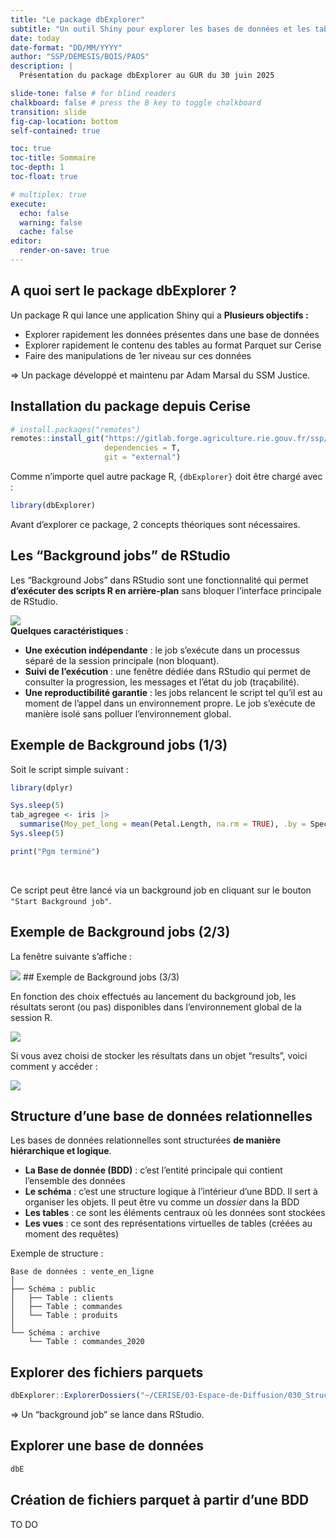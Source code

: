 ```yaml
---
title: "Le package dbExplorer"
subtitle: "Un outil Shiny pour explorer les bases de données et les tables parquet"
date: today
date-format: "DD/MM/YYYY"
author: "SSP/DEMESIS/BQIS/PAOS"
description: |
  Présentation du package dbExplorer au GUR du 30 juin 2025

slide-tone: false # for blind readers
chalkboard: false # press the B key to toggle chalkboard
transition: slide
fig-cap-location: bottom
self-contained: true

toc: true
toc-title: Sommaire
toc-depth: 1
toc-float: true

# multiplex: true
execute:
  echo: false
  warning: false
  cache: false
editor:
  render-on-save: true
---
```


## A quoi sert le package dbExplorer ?

Un package R qui lance une application Shiny qui a **Plusieurs objectifs :**

- Explorer rapidement les données présentes dans une base de données
- Explorer rapidement le contenu des tables au format Parquet sur Cerise
- Faire des manipulations de 1er niveau sur ces données

=> Un package développé et maintenu par Adam Marsal du SSM Justice.

  
## Installation du package depuis Cerise


```.r
# install.packages("remotes")
remotes::install_git("https://gitlab.forge.agriculture.rie.gouv.fr/ssp/bmis/packages/dbexplorer",
                     dependencies = T,
                     git = "external")
```

Comme n'importe quel autre package R, `{dbExplorer}` doit être chargé avec :


```.r
library(dbExplorer)
```

Avant d'explorer ce package, 2 concepts théoriques sont nécessaires.

## Les "Background jobs" de RStudio

Les "Background Jobs" dans RStudio sont une fonctionnalité qui permet **d’exécuter des scripts R en arrière-plan** sans bloquer l’interface principale de RStudio. 

![](img/Background_jobs.png){fig-align="center"} <br>
**Quelques caractéristiques** :  

- **Une exécution indépendante** : le job s'exécute dans un processus séparé de la session principale (non bloquant).  
- **Suivi de l'exécution** : une fenêtre dédiée dans RStudio qui permet de consulter la progression, les messages et l'état du job (traçabilité).
- **Une reproductibilité garantie** : les jobs relancent le script tel qu'il est au moment de l'appel dans un environnement propre. Le job s'exécute de manière isolé sans polluer l'environnement global.

## Exemple de Background jobs (1/3)

Soit le script simple suivant :  

```.r
library(dplyr)

Sys.sleep(5)
tab_agregee <- iris |> 
  summarise(Moy_pet_long = mean(Petal.Length, na.rm = TRUE), .by = Species)
Sys.sleep(5)

print("Pgm terminé")
```
<br>

Ce script peut être lancé via un background job en cliquant sur le bouton `"Start Background job"`.    

## Exemple de Background jobs (2/3)

La fenêtre suivante s'affiche :  

![](img/fenetre_background_jobs.png){fig-align="center"}
## Exemple de Background jobs (3/3)

En fonction des choix effectués au lancement du background job, les résultats seront (ou pas) disponibles dans l'environnement global de la session R.  

![](img/Env_background_jobs.png)

Si vous avez choisi de stocker les résultats dans un objet "results", voici comment y accéder :  

![](img/get_env_background_jobs.png)

## Structure d'une base de données relationnelles

Les bases de données relationnelles sont structurées **de manière hiérarchique et logique**.  

- **La Base de donnée (BDD)** : c'est l'entité principale qui contient l'ensemble des données
- **Le schéma** : c'est une structure logique à l'intérieur d'une BDD. Il sert à organiser les objets. Il peut être vu comme un *dossier* dans la BDD
- **Les tables** : ce sont les éléments centraux où les données sont stockées
- **Les vues** : ce sont des représentations virtuelles de tables (créées au moment des requêtes)

Exemple de structure :  

```
Base de données : vente_en_ligne
│
├── Schéma : public
│   ├── Table : clients
│   ├── Table : commandes
│   └── Table : produits
│
└── Schéma : archive
    └── Table : commandes_2020
```

## Explorer des fichiers parquets

```.r
dbExplorer::ExplorerDossiers("~/CERISE/03-Espace-de-Diffusion/030_Structures_exploitations/3020_Recensements/RA_2010/")
```

=> Un "background job" se lance dans RStudio.


## Explorer une base de données

```.r
dbE
```
 

## Création de fichiers parquet à partir d'une BDD

TO DO
